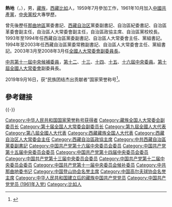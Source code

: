 '''熱地'''（{{bo|z='''རག་སྡི་'''|w=rag sdi|p=Raidi}}，{{bd|1938年|8月|||catIdx=Raidi热}}），男，[[藏族|藏族]]，[[西藏自治区|西藏]][[比如县|比如]]人，1959年7月參加工作，1961年10月加入[[中國共產黨|中國共產黨]]，[[中共中央黨校|中央黨校]]大專學歷。

曾先後歷任[[那曲地區|那曲地區]]黨委書記、[[西藏自治区|西藏自治区]]黨委副書記、自治區紀委書記、自治區革委會副主任，自治區人大常委會副主任，自治區政協主席、自治區黨校校長。1993年至1994年任西藏自治區黨委副書記、自治區人大常委會主任、黨組書記。1994年至2003年任西藏自治區黨委常務副書記、自治區人大常委會主任、黨組書記。2003年3月至2008年3月任[[全國人大常委會副委員長|全國人大常委會副委員長]]。

[[中国共产党第十一届中央委员会候补委员|中共第十一屆中央候補委員]]，[[中国共产党第十二届中央委员会委员|第十二]]、[[中国共产党第十三届中央委员会委员|十三]]、[[中国共产党第十四届中央委员会委员|十四]]、[[中国共产党第十五届中央委员会委员|十五]]、[[中国共产党第十六届中央委员会委员|十六屆中央委員]]。[[第十屆全國人大常委會|第十屆全國人大常委會]]副委員長。

2019年9月16日，获“民族团结杰出贡献者”国家荣誉称号<ref name=xhw190917>{{cite news |title=（受权发布）中华人民共和国主席令（第三十四号） |url=http://www.xinhuanet.com/politics/leaders/2019-09/17/c_1125006548.htm |accessdate=2019-09-17 |agency=新华社 |date=2019-09-17 |archive-date=2019-09-21 |archive-url=https://web.archive.org/web/20190921182403/http://www.xinhuanet.com/politics/leaders/2019-09/17/c_1125006548.htm |dead-url=yes }}</ref>。

==參考鏈接==
{{Reflist}}
{{-}}
{{start box}}
{{s-par|prc-lpc}}
{{s-before|[[阿沛·阿旺晋美|阿沛·阿旺晋美]]}}
{{s-title|[[西藏自治區人民代表大會常務委員會|西藏自治區人民代表大會常務委員會]]主任|1993年1月－2003年5月}}
{{s-after|[[列确|列确]]}}
{{s-par|prc-lcppcc}}
{{s-before|[[楊嶺多吉|楊嶺多吉]]}}
{{s-title|[[中國人民政治協商會議西藏自治區委員會|中國人民政治協商會議西藏自治區委員會]]主席|1986年5月－1993年1月}}
{{s-after|[[帕巴拉·格列朗傑|帕巴拉·格列朗傑]]}}
{{end box}}

{{党和国家领导人/卸任|2008}}
{{全国人大常委会副委员长}}
{{藏族党和国家领导人}}
{{中华人民共和国西藏自治区正职领导人|nocat}}
{{国家荣誉称号获得者}}
{{DEFAULTSORT:Raidi}}
[[Category:中华人民共和国国家荣誉称号获得者|Category:中华人民共和国国家荣誉称号获得者]]
[[Category:藏族全国人大常委会副委员长|Category:藏族全国人大常委会副委员长]]
[[Category:第十届全国人大常委会副委员长|Category:第十届全国人大常委会副委员长]]
[[Category:第九屆全國人大代表|Category:第九屆全國人大代表]]
[[Category:第八屆全國人大代表|Category:第八屆全國人大代表]]
[[Category:西藏藏族全国人大代表|Category:西藏藏族全国人大代表]]
[[Category:西藏自治区人大常委会主任|Category:西藏自治区人大常委会主任]]
[[Category:西藏自治區政協主席|Category:西藏自治區政協主席]]
[[Category:中共西藏自治區黨委副書記|Category:中共西藏自治區黨委副書記]]
[[Category:中国共产党第十六届中央委员会委员|Category:中国共产党第十六届中央委员会委员]]
[[Category:中国共产党第十五届中央委员会委员|Category:中国共产党第十五届中央委员会委员]]
[[Category:中国共产党第十四届中央委员会委员|Category:中国共产党第十四届中央委员会委员]]
[[Category:中国共产党第十三届中央委员会委员|Category:中国共产党第十三届中央委员会委员]]
[[Category:中国共产党第十二届中央委员会委员|Category:中国共产党第十二届中央委员会委员]]
[[Category:中国共产党第十一届中央委员会候补委员|Category:中国共产党第十一届中央委员会候补委员]]
[[Category:中共那曲地委书记|Category:中共那曲地委书记]]
[[Category:中国登山协会名誉主席|Category:中国登山协会名誉主席]]
[[Category:中国高尔夫球协会名誉主席|Category:中国高尔夫球协会名誉主席]]
[[Category:中华人民共和国建立后的藏族中国共产党党员|Category:中华人民共和国建立后的藏族中国共产党党员]]
[[Category:中国共产党党员_(1961年入党)|Category:中国共产党党员 (1961年入党)]]
[[Category:比如人|Category:比如人]]